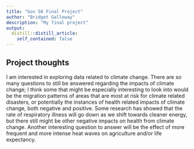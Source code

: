 ```yaml
---
title: "Gov 50 Final Project"
author: "Bridget Galloway"
description: "My final project"
output:
  distill::distill_article:
    self_contained: false
---
```




## Project thoughts

I am interested in exploring data related to climate change. There are so many questions to still be answered regarding the impacts of climate change; I think some that might be especially interesting to look into would be the migration patterns of areas that are most at risk for climate related disasters, or potentially the instances of health related impacts of climate change, both negative and positive. Some research has showed that the rate of respiratory illness will go down as we shift towards cleaner energy, but there still might be other negative impacts on health from climate change. Another interesting question to answer will be the effect of more frequent and more intense heat waves on agriculture and/or life expectancy. 

